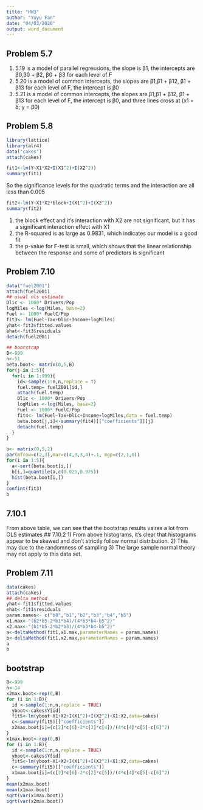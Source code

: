 ---
title: "HW3"
author: "Yuyu Fan"
date: "04/03/2020"
output: word_document
---

## Problem 5.7
 1)  5.19 is a model of parallel regressions, the slope is β1, the intercepts are β0,β0 + β2, β0 + β3 for each level of F
 2)  5.20 is a model of common intercepts, the slopes are β1,β1 + β12, β1 + β13 for each level of F, the intercept is β0
 3)  5.21 is a model of common intercepts, the slopes are β1,β1 + β12, β1 + β13 for each level of F, the intercept is β0, and three lines cross at (x1 = δ; y = β0)


## Problem 5.8

```{r }
library(lattice)
library(alr4)
data("cakes")
attach(cakes)
```

```{r}
fit1<-lm(Y~X1*X2+I(X1^2)+I(X2^2))
summary(fit1)
```
So the significance levels for the quadratic terms and the interaction are all less than 0.005
```{r}
fit2<-lm(Y~X1*X2*block+I(X1^2)+I(X2^2))
summary(fit2)
```
 1) the block effect and it's interaction with X2 are not significant, but it has a significant interaction effect with X1
 2) the R-squared is as large as 0.9831, which indicates our model is a good fit
 3) the p-value for F-test is small, which shows that the linear relationship between the response and some of predictors is significant
 
## Problem 7.10
```{r}
data("fuel2001")
attach(fuel2001)
## usual ols estimate
Dlic <- 1000* Drivers/Pop
logMiles <-log(Miles, base=2)
Fuel <- 1000* FuelC/Pop
fit3<- lm(Fuel~Tax+Dlic+Income+logMiles)
yhat<-fit3$fitted.values
ehat<-fit3$residuals
detach(fuel2001)
```



```{r}
## bootstrap
B<-999
n<-51
beta.boot<- matrix(0,5,B)
for(j in 1:5){
  for(i in 1:999){
    id<-sample(1:n,n,replace = T)
    fuel.temp= fuel2001[id,]
    attach(fuel.temp)
    Dlic <- 1000* Drivers/Pop
    logMiles <-log(Miles, base=2)
    Fuel <- 1000* FuelC/Pop
    fit4<- lm(Fuel~Tax+Dlic+Income+logMiles,data = fuel.temp)
    beta.boot[j,i]<-summary(fit4)[["coefficients"]][j]
    detach(fuel.temp)
  }
}

```

```{r}
b<- matrix(0,5,2)
par(mfrow=c(2,3),mar=c(4,3,3,4)+.1, mgp=c(2,1,0))
for(i in 1:5){
  a<-sort(beta.boot[i,])
  b[i,]=quantile(a,c(0.025,0.975))
  hist(beta.boot[i,])
}
confint(fit3)
b
```
## 7.10.1
 From above table, we can see that the bootstrap results vaires a lot from OLS estimates
## 7.10.2
 1) From above histograms, it's clear that histograms appear to be skewed and don't strictly follow normal distribution.
 2) This may due to the randomness of sampling
 3) The large sample normal theory may not apply to this data set.
 
 
## Problem 7.11
```{r}
data(cakes)
attach(cakes)
## delta method
yhat<-fit1$fitted.values
ehat<-fit1$residuals
param.names<- c("b0","b1","b2","b3","b4","b5")
x1.max<-"(b2*b5-2*b1*b4)/(4*b3*b4-b5^2)"
x2.max<-"(b1*b5-2*b2*b3)/(4*b3*b4-b5^2)"
a<-deltaMethod(fit1,x1.max,parameterNames = param.names)
b<-deltaMethod(fit1,x2.max,parameterNames = param.names)
a
b
```


## bootstrap
```{r}
B<-999
n<-14
x2max.boot<-rep(0,B)
for (i in 1:B){
  id <-sample(1:n,n,replace = TRUE)
  yboot<-cakes$Y[id]
  fit5<-lm(yboot~X1+X2+I(X1^2)+I(X2^2)+X1:X2,data=cakes)
  c<-summary(fit5)[["coefficients"]]
  x2max.boot[i]=(c[2]*c[6]-2*c[3]*c[4])/(4*c[4]*c[5]-c[6]^2)
}
x1max.boot<-rep(0,B)
for (i in 1:B){
  id <-sample(1:n,n,replace = TRUE)
  yboot<-cakes$Y[id]
  fit5<-lm(yboot~X1+X2+I(X1^2)+I(X2^2)+X1:X2,data=cakes)
  c<-summary(fit5)[["coefficients"]]
  x1max.boot[i]=(c[3]*c[6]-2*c[2]*c[5])/(4*c[4]*c[5]-c[6]^2)
}
mean(x2max.boot)
mean(x1max.boot)
sqrt(var(x1max.boot))
sqrt(var(x2max.boot))
```










































